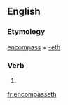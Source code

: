 ==English==

===Etymology===
[[encompass]] + [[-eth]]

===Verb===
{{infl|en|verb form}}

# {{archaic third-person singular of|encompass}}

[[fr:encompasseth]]